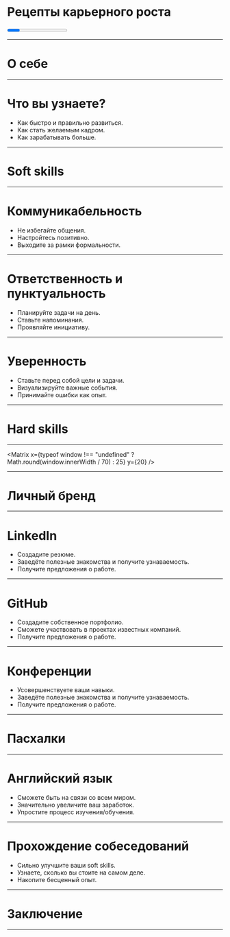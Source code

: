 





<Layout>

# Рецепты карьерного роста

<Progress autoFillProgress={75} prepend="👨🏼‍💻" append="🦸🏼‍♂️" />

</Layout>

---

<Layout>

# О себе

<About />

</Layout>

---

<Layout>

# Что вы узнаете?

- Как быстро и правильно развиться.
- Как стать желаемым кадром.
- Как зарабатывать больше.

</Layout>

---

<Layout>

# Soft skills

<SoftSkills />

</Layout>

---

<Layout>

# Коммуникабельность

<Steps>

- Не избегайте общения.
- Настройтесь позитивно.
- Выходите за рамки формальности.

</Steps>

</Layout>

---

<Layout>

# Ответственность и пунктуальность

<Steps>

- Планируйте задачи на день.
- Ставьте напоминания.
- Проявляйте инициативу.

</Steps>

</Layout>

---

<Layout>

# Уверенность

<Steps>

- Ставьте перед собой цели и задачи.
- Визуализируйте важные события.
- Принимайте ошибки как опыт.

</Steps>

</Layout>

---

<Layout>

# Hard skills

<HardSkills />

</Layout>

---

<Layout>
  <ComputerScience />
</Layout>

<Matrix
  x={typeof window !== "undefined" ? Math.round(window.innerWidth / 70) : 25}
  y={20}
/>

---

<Layout>

# Личный бренд

<PublicPortrait />

</Layout>

---

<Layout>

# LinkedIn

- Создадите резюме.
- Заведёте полезные знакомства и получите узнаваемость.
- Получите предложения о работе.

</Layout>

---

<Layout>

# GitHub

- Создадите собственное портфолио.
- Сможете участвовать в проектах известных компаний.
- Получите предложения о работе.

</Layout>

---

<Layout>

# Конференции

- Усовершенствуете ваши навыки.
- Заведёте полезные знакомства и получите узнаваемость.
- Получите предложения о работе.

</Layout>

---

<Layout>

# Пасхалки

<EasterEggs />

</Layout>

---

<Layout>

# Английский язык

- Сможете быть на связи со всем миром.
- Значительно увеличите ваш заработок.
- Упростите процесс изучения/обучения.

</Layout>

---

<Layout>

# Прохождение собеседований

- Сильно улучшите ваши soft skills.
- Узнаете, сколько вы стоите на самом деле.
- Накопите бесценный опыт.

</Layout>

---

<Layout>

# Заключение

<Conclusion />

</Layout>

---

<Layout>
  <Contact />
</Layout>
